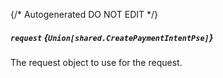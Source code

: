 {/* Autogenerated DO NOT EDIT  */}

##### `request` *{`Union[shared.CreatePaymentIntentPse]`}*
The request object to use for the request.
<Collapsible>
    <CreatePaymentIntentRequestBody/>
</Collapsible>


